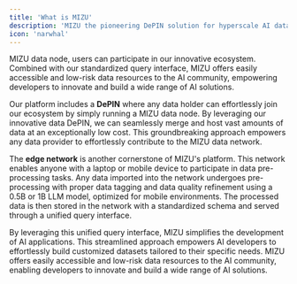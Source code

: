```yaml
---
title: 'What is MIZU'
description: 'MIZU the pioneering DePIN solution for hyperscale AI dataset.'
icon: 'narwhal'
---
```


MIZU data node, users can participate in our innovative ecosystem. Combined with our standardized query interface, MIZU offers easily accessible and low-risk data resources to the AI community, empowering developers to innovate and build a wide range of AI solutions.

Our platform includes a **DePIN** where any data holder can effortlessly join our ecosystem by simply running a MIZU data node. By leveraging our innovative data DePIN, we can seamlessly merge and host vast amounts of data at an exceptionally low cost. This groundbreaking approach empowers any data provider to effortlessly contribute to the MIZU data network.

The **edge network** is another cornerstone of MIZU's platform. This network enables anyone with a laptop or mobile device to participate in data pre-processing tasks. Any data imported into the network undergoes pre-processing with proper data tagging and data quality refinement using a 0.5B or 1B LLM model, optimized for mobile environments. The processed data is then stored in the network with a standardized schema and served through a unified query interface.

By leveraging this unified query interface, MIZU simplifies the development of AI applications. This streamlined approach empowers AI developers to effortlessly build customized datasets tailored to their specific needs. MIZU offers easily accessible and low-risk data resources to the AI community, enabling developers to innovate and build a wide range of AI solutions.